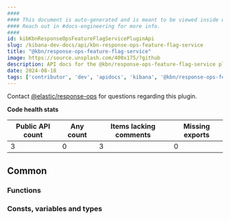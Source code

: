 ```yaml
---
####
#### This document is auto-generated and is meant to be viewed inside our experimental, new docs system.
#### Reach out in #docs-engineering for more info.
####
id: kibKbnResponseOpsFeatureFlagServicePluginApi
slug: /kibana-dev-docs/api/kbn-response-ops-feature-flag-service
title: "@kbn/response-ops-feature-flag-service"
image: https://source.unsplash.com/400x175/?github
description: API docs for the @kbn/response-ops-feature-flag-service plugin
date: 2024-08-18
tags: ['contributor', 'dev', 'apidocs', 'kibana', '@kbn/response-ops-feature-flag-service']
---
```




Contact [@elastic/response-ops](https://github.com/orgs/elastic/teams/response-ops) for questions regarding this plugin.

**Code health stats**

| Public API count  | Any count | Items lacking comments | Missing exports |
|-------------------|-----------|------------------------|-----------------|
| 3 | 0 | 3 | 0 |

## Common

### Functions
<DocDefinitionList data={kbnResponseOpsFeatureFlagServiceObj.common.functions}/>

### Consts, variables and types
<DocDefinitionList data={kbnResponseOpsFeatureFlagServiceObj.common.misc}/>

